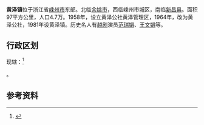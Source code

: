 {{中国乡级行政区|33/06/83/103/000
}}
'''黄泽镇'''位于浙江省[[嵊州市|嵊州市]]东部。北临[[余姚市|余姚市]]，西临嵊州市城区，南临[[新昌县|新昌县]]。面积97平方公里，人口4.7万。1958年，设立黄泽公社黄泽管理区，1964年，改为黄泽公社，1981年设黄泽镇。历史名人有[[越剧|越剧]]演员[[范瑞娟|范瑞娟]]、[[王文娟|王文娟]]等。

==行政区划==
现辖：<ref>{{PRC admin/ref sgc|33/06/83/103/000}}</ref>

{{PRC admin/children|33/06/83/103/000}}。


==参考资料==
{{reflist}}

{{PRC admin/navcat|33/06/83/103/000}}